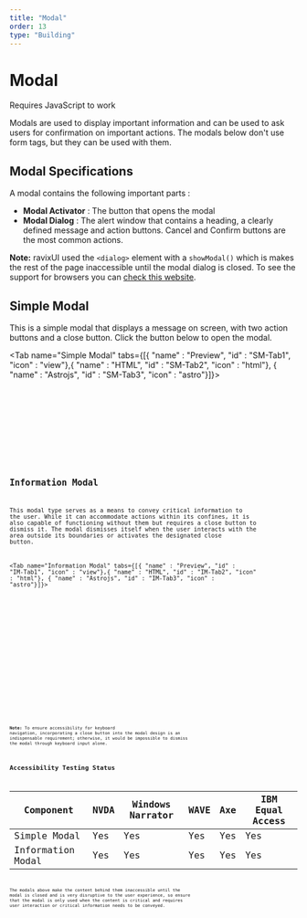 ```yaml
---
title: "Modal"
order: 13
type: "Building"
---
```



# Modal

<Alert type="info">Requires JavaScript to work</Alert>

Modals are used to display important information and can be used to ask users for confirmation on important actions. The modals below don't use form tags, but they can be used with them.

## Modal Specifications

A modal contains the following important parts :

- **Modal Activator** : The button that opens the modal
- **Modal Dialog** : The alert window that contains a heading, a clearly defined message and action buttons. Cancel and Confirm buttons are the most common actions.

**Note:** ravixUI used the `<dialog>` element with a `showModal()` which is makes the rest of the page inaccessible until the modal dialog is closed. To see the support for browsers you can [check this website](https://caniuse.com/?search=dialog).

## Simple Modal

This is a simple modal that displays a message on screen, with two action buttons and a close button. Click the button below to open the modal.

<Tab name="Simple Modal" tabs={[{ "name" : "Preview", "id" : "SM-Tab1", "icon" : "view"},{ "name" : "HTML", "id" : "SM-Tab2", "icon" : "html"}, { "name" : "Astrojs", "id" : "SM-Tab3", "icon" : "astro"}]}>

<section id ="SM-Tab1-panel" role="tabpanel" data-role="tabpanel" aria-labelledby="SM-Tab1">
<div class="flex p-6 justify-center w-full">
<Modal />
</div>

</section>

<section id ="SM-Tab2-panel" role="tabpanel" data-role="tabpanel" aria-labelledby="SM-Tab2" class="hidden">

<Code
  code={ModalCode}
  lang="html"
  wrap="true"
  data-pagefind-ignore
/>

</section>

<section id ="SM-Tab3-panel" role="tabpanel" data-role="tabpanel" aria-labelledby="SM-Tab3" class="hidden">

<Code
  code={ModalCodeAstro}
  lang="astro"
  title="SimpleModal.astro"
  wrap="true"
  data-pagefind-ignore
/>

</section>

</Tab>

## Information Modal

This modal type serves as a means to convey critical information to the user. While it can accommodate actions within its confines, it is also capable of functioning without them but requires a close button to dismiss it. The modal dismisses itself when the user interacts with the area outside its boundaries or activates the designated close button.

<Tab name="Information Modal" tabs={[{ "name" : "Preview", "id" : "IM-Tab1", "icon" : "view"},{ "name" : "HTML", "id" : "IM-Tab2", "icon" : "html"}, { "name" : "Astrojs", "id" : "IM-Tab3", "icon" : "astro"}]}>

<section id ="IM-Tab1-panel" role="tabpanel" data-role="tabpanel" aria-labelledby="IM-Tab1">
<div class="flex p-6 justify-center w-full">
<InfoModal />
</div>

</section>

<section id ="IM-Tab2-panel" role="tabpanel" data-role="tabpanel" aria-labelledby="IM-Tab2" class="hidden">

<Code
  code={InfoModalCode}
  lang="html"
  wrap="true"
  data-pagefind-ignore
/>

</section>

<section id ="IM-Tab3-panel" role="tabpanel" data-role="tabpanel" aria-labelledby="IM-Tab3" class="hidden">

<Code
  code={InfoModalCodeAstro}
  lang="astro"
  title="InfoModal.astro"
  wrap="true"
  data-pagefind-ignore
/>

</section>

</Tab>

**Note:** To ensure accessibility for keyboard navigation, incorporating a close button into the modal design is an indispensable requirement; otherwise, it would be impossible to dismiss the modal through keyboard input alone.

## Accessibility Testing Status

| Component         | NVDA | Windows Narrator | WAVE | Axe | IBM Equal Access |
| ----------------- | ---- | ---------------- | ---- | --- | ---------------- |
| Simple Modal      | Yes  | Yes              | Yes  | Yes | Yes              |
| Information Modal | Yes  | Yes              | Yes  | Yes | Yes              |

The modals above make the content behind them inaccessible until the modal is closed and is very disruptive to the user experience, so ensure that the modal is only used when the content is critical and requires user interaction or critical information needs to be conveyed.


